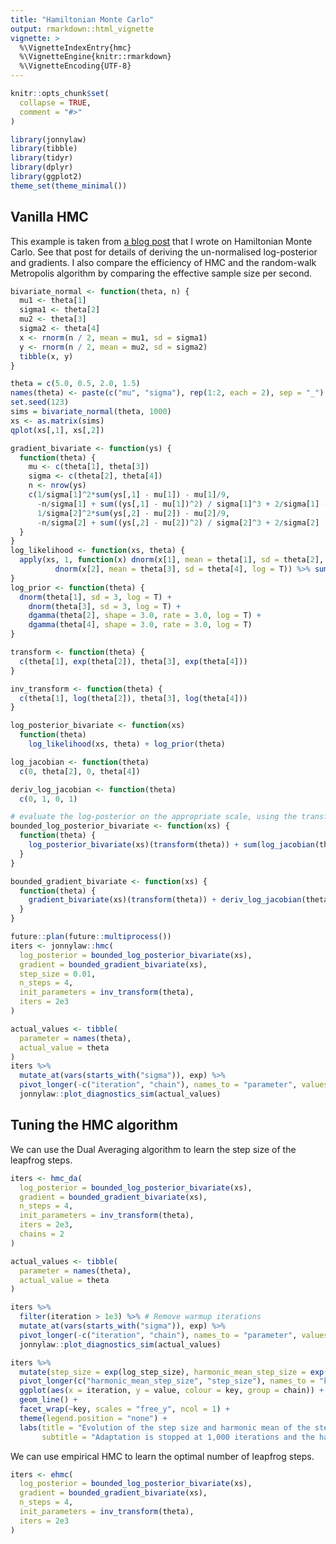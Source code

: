 ```yaml
---
title: "Hamiltonian Monte Carlo"
output: rmarkdown::html_vignette
vignette: >
  %\VignetteIndexEntry{hmc}
  %\VignetteEngine{knitr::rmarkdown}
  %\VignetteEncoding{UTF-8}
---
```


```r
knitr::opts_chunk$set(
  collapse = TRUE,
  comment = "#>"
)
```

```r
library(jonnylaw)
library(tibble)
library(tidyr)
library(dplyr)
library(ggplot2)
theme_set(theme_minimal())
```

## Vanilla HMC

This example is taken from [a blog post](https://jonnylaw.rocks/blog/hamiltonian_monte_carlo_in_r/) that I wrote on Hamiltonian Monte Carlo. See that post for details of deriving the un-normalised log-posterior and gradients. I also compare the efficiency of HMC and the random-walk Metropolis algorithm by comparing the effective sample size per second.

```r
bivariate_normal <- function(theta, n) {
  mu1 <- theta[1]
  sigma1 <- theta[2]
  mu2 <- theta[3]
  sigma2 <- theta[4]
  x <- rnorm(n / 2, mean = mu1, sd = sigma1)
  y <- rnorm(n / 2, mean = mu2, sd = sigma2)
  tibble(x, y)
}

theta = c(5.0, 0.5, 2.0, 1.5)
names(theta) <- paste(c("mu", "sigma"), rep(1:2, each = 2), sep = "_")
set.seed(123)
sims = bivariate_normal(theta, 1000)
xs <- as.matrix(sims)
qplot(xs[,1], xs[,2])
```

```r
gradient_bivariate <- function(ys) {
  function(theta) {
    mu <- c(theta[1], theta[3])
    sigma <- c(theta[2], theta[4])
    n <- nrow(ys)
    c(1/sigma[1]^2*sum(ys[,1] - mu[1]) - mu[1]/9,
      -n/sigma[1] + sum((ys[,1] - mu[1])^2) / sigma[1]^3 + 2/sigma[1] - 3,
      1/sigma[2]^2*sum(ys[,2] - mu[2]) - mu[2]/9,
      -n/sigma[2] + sum((ys[,2] - mu[2])^2) / sigma[2]^3 + 2/sigma[2] - 3)
  }
}
log_likelihood <- function(xs, theta) {
  apply(xs, 1, function(x) dnorm(x[1], mean = theta[1], sd = theta[2], log = T) + 
          dnorm(x[2], mean = theta[3], sd = theta[4], log = T)) %>% sum()
}
log_prior <- function(theta) {
  dnorm(theta[1], sd = 3, log = T) + 
    dnorm(theta[3], sd = 3, log = T) + 
    dgamma(theta[2], shape = 3.0, rate = 3.0, log = T) + 
    dgamma(theta[4], shape = 3.0, rate = 3.0, log = T)
}

transform <- function(theta) {
  c(theta[1], exp(theta[2]), theta[3], exp(theta[4]))
}

inv_transform <- function(theta) {
  c(theta[1], log(theta[2]), theta[3], log(theta[4]))
}

log_posterior_bivariate <- function(xs) 
  function(theta)
    log_likelihood(xs, theta) + log_prior(theta)

log_jacobian <- function(theta) 
  c(0, theta[2], 0, theta[4])

deriv_log_jacobian <- function(theta) 
  c(0, 1, 0, 1)

# evaluate the log-posterior on the appropriate scale, using the transform function
bounded_log_posterior_bivariate <- function(xs) {
  function(theta) {
    log_posterior_bivariate(xs)(transform(theta)) + sum(log_jacobian(theta))
  }
}

bounded_gradient_bivariate <- function(xs) {
  function(theta) {
    gradient_bivariate(xs)(transform(theta)) + deriv_log_jacobian(theta)
  }
}
```

```r
future::plan(future::multiprocess())
iters <- jonnylaw::hmc(
  log_posterior = bounded_log_posterior_bivariate(xs),
  gradient = bounded_gradient_bivariate(xs),
  step_size = 0.01,
  n_steps = 4,
  init_parameters = inv_transform(theta),
  iters = 2e3
)
```

```r
actual_values <- tibble(
  parameter = names(theta),
  actual_value = theta
)
iters %>% 
  mutate_at(vars(starts_with("sigma")), exp) %>% 
  pivot_longer(-c("iteration", "chain"), names_to = "parameter", values_to = "value") %>% 
  jonnylaw::plot_diagnostics_sim(actual_values)
```

## Tuning the HMC algorithm

We can use the Dual Averaging algorithm to learn the step size of the leapfrog steps.

```r
iters <- hmc_da(
  log_posterior = bounded_log_posterior_bivariate(xs),
  gradient = bounded_gradient_bivariate(xs),
  n_steps = 4,
  init_parameters = inv_transform(theta),
  iters = 2e3, 
  chains = 2
)
```


```r
actual_values <- tibble(
  parameter = names(theta),
  actual_value = theta
)

iters %>% 
  filter(iteration > 1e3) %>% # Remove warmup iterations
  mutate_at(vars(starts_with("sigma")), exp) %>% 
  pivot_longer(-c("iteration", "chain"), names_to = "parameter", values_to = "value") %>% 
  jonnylaw::plot_diagnostics_sim(actual_values)
```

```r
iters %>% 
  mutate(step_size = exp(log_step_size), harmonic_mean_step_size = exp(log_step_size_bar)) %>% 
  pivot_longer(c("harmonic_mean_step_size", "step_size"), names_to = "key", values_to = "value") %>% filter(iteration > 100) %>% 
  ggplot(aes(x = iteration, y = value, colour = key, group = chain)) +
  geom_line() +
  facet_wrap(~key, scales = "free_y", ncol = 1) +
  theme(legend.position = "none") +
  labs(title = "Evolution of the step size and harmonic mean of the step size", 
       subtitle = "Adaptation is stopped at 1,000 iterations and the harmonic mean of the step-size at iteration 1,000 is used in the HMC algorithm")
```

We can use empirical HMC to learn the optimal number of leapfrog steps.

```r
iters <- ehmc(
  log_posterior = bounded_log_posterior_bivariate(xs),
  gradient = bounded_gradient_bivariate(xs),
  n_steps = 4,
  init_parameters = inv_transform(theta),
  iters = 2e3
)
```

